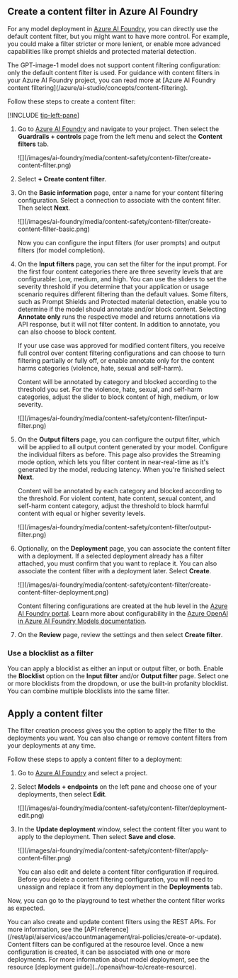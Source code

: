 ﻿
## Create a content filter in Azure AI Foundry

For any model deployment in [Azure AI Foundry](https://ai.azure.com/?cid=learnDocs), you can directly use the default content filter, but you might want to have more control. For example, you could make a filter stricter or more lenient, or enable more advanced capabilities like prompt shields and protected material detection.

<Info>
The GPT-image-1 model does not support content filtering configuration: only the default content filter is used.
</Info>

<Tip>
For guidance with content filters in your Azure AI Foundry project, you can read more at [Azure AI Foundry content filtering](/azure/ai-studio/concepts/content-filtering).
</Tip>

Follow these steps to create a content filter:

[!INCLUDE [tip-left-pane](tip-left-pane)]

1. Go to [Azure AI Foundry](https://ai.azure.com/?cid=learnDocs) and navigate to your project. Then select the **Guardrails + controls** page from the left menu and select the **Content filters** tab.

    <Frame>
        ![](/images/ai-foundry/media/content-safety/content-filter/create-content-filter.png)
    </Frame>

1. Select **+ Create content filter**.
1. On the **Basic information** page, enter a name for your content filtering configuration. Select a connection to associate with the content filter. Then select **Next**.

    <Frame>
        ![](/images/ai-foundry/media/content-safety/content-filter/create-content-filter-basic.png)
    </Frame>

    Now you can configure the input filters (for user prompts) and output filters (for model completion). 
1. On the **Input filters** page, you can set the filter for the input prompt. For the first four content categories there are three severity levels that are configurable: Low, medium, and high. You can use the sliders to set the severity threshold if you determine that your application or usage scenario requires different filtering than the default values. 
    Some filters, such as Prompt Shields and Protected material detection, enable you to determine if the model should annotate and/or block content. Selecting **Annotate only** runs the respective model and returns annotations via API response, but it will not filter content. In addition to annotate, you can also choose to block content.

    If your use case was approved for modified content filters, you receive full control over content filtering configurations and can choose to turn filtering partially or fully off, or enable annotate only for the content harms categories (violence, hate, sexual and self-harm).

    Content will be annotated by category and blocked according to the threshold you set. For the violence, hate, sexual, and self-harm categories, adjust the slider to block content of high, medium, or low severity.

    <Frame>
        ![](/images/ai-foundry/media/content-safety/content-filter/input-filter.png)
    </Frame>

1. On the **Output filters** page, you can configure the output filter, which will be applied to all output content generated by your model. Configure the individual filters as before. This page also provides the Streaming mode option, which lets you filter content in near-real-time as it's generated by the model, reducing latency. When you're finished select **Next**. 
    
    Content will be annotated by each category and blocked according to the threshold. For violent content, hate content, sexual content, and self-harm content category, adjust the threshold to block harmful content with equal or higher severity levels.

    <Frame>
        ![](/images/ai-foundry/media/content-safety/content-filter/output-filter.png)
    </Frame>

1. Optionally, on the **Deployment** page, you can associate the content filter with a deployment. If a selected deployment already has a filter attached, you must confirm that you want to replace it. You can also associate the content filter with a deployment later. Select **Create**.

    <Frame>
        ![](/images/ai-foundry/media/content-safety/content-filter/create-content-filter-deployment.png)
    </Frame>

    Content filtering configurations are created at the hub level in the [Azure AI Foundry portal](https://ai.azure.com/?cid=learnDocs). Learn more about configurability in the [Azure OpenAI in Azure AI Foundry Models documentation](/azure/ai-services/openai/how-to/content-filters).


1. On the **Review** page, review the settings and then select **Create filter**.

### Use a blocklist as a filter

You can apply a blocklist as either an input or output filter, or both. Enable the **Blocklist** option on the **Input filter** and/or **Output filter** page. Select one or more blocklists from the dropdown, or use the built-in profanity blocklist. You can combine multiple blocklists into the same filter.

## Apply a content filter

The filter creation process gives you the option to apply the filter to the deployments you want. You can also change or remove content filters from your deployments at any time.

Follow these steps to apply a content filter to a deployment:

1. Go to [Azure AI Foundry](https://ai.azure.com/?cid=learnDocs) and select a project.
1. Select **Models + endpoints** on the left pane and choose one of your deployments, then select **Edit**.

    <Frame>
        ![](/images/ai-foundry/media/content-safety/content-filter/deployment-edit.png)
    </Frame>

1. In the **Update deployment** window, select the content filter you want to apply to the deployment. Then select **Save and close**.

    <Frame>
        ![](/images/ai-foundry/media/content-safety/content-filter/apply-content-filter.png)
    </Frame>

    You can also edit and delete a content filter configuration if required. Before you delete a content filtering configuration, you will need to unassign and replace it from any deployment in the **Deployments** tab.

Now, you can go to the playground to test whether the content filter works as expected.

<Tip>
You can also create and update content filters using the REST APIs. For more information, see the [API reference](/rest/api/aiservices/accountmanagement/rai-policies/create-or-update). Content filters can be configured at the resource level. Once a new configuration is created, it can be associated with one or more deployments. For more information about model deployment, see the resource [deployment guide](../openai/how-to/create-resource). 
</Tip>